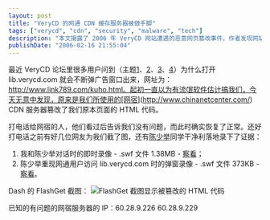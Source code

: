 ```yaml
---
layout: post
title: "VeryCD 的网通 CDN 缓存服务器被做手脚"
tags: ["verycd", "cdn", "security", "malware", "tech"]
description: "本文揭露了 2006 年 VeryCD 网站遭遇的恶意网页篡改事件。作者发现网站使用的网宿 CDN 服务器在用户访问 lib.verycd.com 时，私自修改了原始 HTML 代码，插入弹窗广告代码，导致用户不断收到指向 link789.com 的广告弹窗。文章提供了用户反馈、聊天记录和 FlashGet 截图等证据，并列出了被确认有问题的网宿服务器 IP 地址。这一事件揭示了当时中国互联网基础设施提供商可能存在的不当行为，体现了早期中国互联网发展中的诚信问题。"
publishDate: "2006-02-16 21:55:04"
---
```


最近 VeryCD 论坛里很多用户问到（主题[1](http://board.verycd.com/t286676.html)、[2](http://board.verycd.com/t294103.html)、[3](http://board.verycd.com/t286133.html)、[4](http://board.verycd.com/t294602.html)）为什么打开 lib.verycd.com 就会不断弹广告窗口出来，网址为：<http://www.link789.com/kuho.html。起初一直以为有流氓软件估计搞我们，今天无意中发现，原来是我们所使用的[网宿>](<http://www.chinanetcenter.com/>) CDN 服务器篡改了我们原本页面的 HTML 代码。

打电话给网宿的人，他们看过后告诉我们没有问题，而此时确实恢复了正常。还好打电话之前有好几位网友为我们截了图，还有[陈少举](http://www.vnnfans.org/)同学干净利落地录下了证据：

1. 我和陈少举对话时的即时录像 - .swf 文件 1.38MB - [察看](http://files.xdanger.com/verycd/cnc.popupwindow.record1.swf)；
2. 陈少举重现网通用户访问 lib.verycd.com 时的弹窗录像 - .swf 文件 373KB - [察看](http://files.xdanger.com/verycd/cnc.popupwindow.record2.swf)。

Dash 的 FlashGet 截图：
![FlashGet 截图显示被篡改的 HTML 代码](http://static.flickr.com/36/100427084_d3b9d3e164_d.jpg)

已知的有问题的网宿服务器的 IP：60.28.9.226 60.28.9.229
